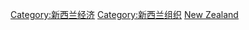 {{Commonscat|Companies of New Zealand}}

[[Category:新西兰经济|Category:新西兰经济]]
[[Category:新西兰组织|Category:新西兰组织]]
[[Category:大洋洲各国公司|New Zealand]]